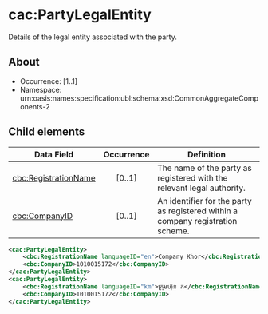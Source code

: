 # cac:PartyLegalEntity
Details of the legal entity associated with the party.

## About
* Occurrence: [1..1]
* Namespace: urn:oasis:names:specification:ubl:schema:xsd:CommonAggregateComponents-2

## Child elements

| Data Field                                  | Occurrence | Definition |
|---------------------------------------------|:----------:|------------|
| [cbc:RegistrationName](./RegistrationName.mdx)           |   [0..1]   | The name of the party as registered with the relevant legal authority. |
| [cbc:CompanyID](./CompanyID.mdx)                        |   [0..1]   | An identifier for the party as registered within a company registration scheme. |

```xml 
<cac:PartyLegalEntity>
    <cbc:RegistrationName languageID="en">Company Khor</cbc:RegistrationName>
    <cbc:CompanyID>1010015172</cbc:CompanyID>
</cac:PartyLegalEntity>
<cac:PartyLegalEntity>
    <cbc:RegistrationName languageID="km">ក្រុមហ៊ុន ក</cbc:RegistrationName>
    <cbc:CompanyID>1010015172</cbc:CompanyID>
</cac:PartyLegalEntity>
```